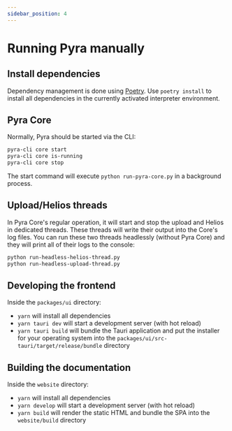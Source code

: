 ```yaml
---
sidebar_position: 4
---
```


# Running Pyra manually

## Install dependencies

Dependency management is done using [Poetry](https://python-poetry.org). Use `poetry install` to install all dependencies in the currently activated interpreter environment.

## Pyra Core

Normally, Pyra should be started via the CLI:

```bash
pyra-cli core start
pyra-cli core is-running
pyra-cli core stop
```

The start command will execute `python run-pyra-core.py` in a background process.

## Upload/Helios threads

In Pyra Core's regular operation, it will start and stop the upload and Helios in dedicated threads. These threads will write their output into the Core's log files. You can run these two threads headlessly (without Pyra Core) and they will print all of their logs to the console:

```bash
python run-headless-helios-thread.py
python run-headless-upload-thread.py
```

## Developing the frontend

Inside the `packages/ui` directory:

-   `yarn` will install all dependencies
-   `yarn tauri dev` will start a development server (with hot reload)
-   `yarn tauri build` will bundle the Tauri application and put the installer for your operating system into the `packages/ui/src-tauri/target/release/bundle` directory

## Building the documentation

Inside the `website` directory:

-   `yarn` will install all dependencies
-   `yarn develop` will start a development server (with hot reload)
-   `yarn build` will render the static HTML and bundle the SPA into the `website/build` directory
